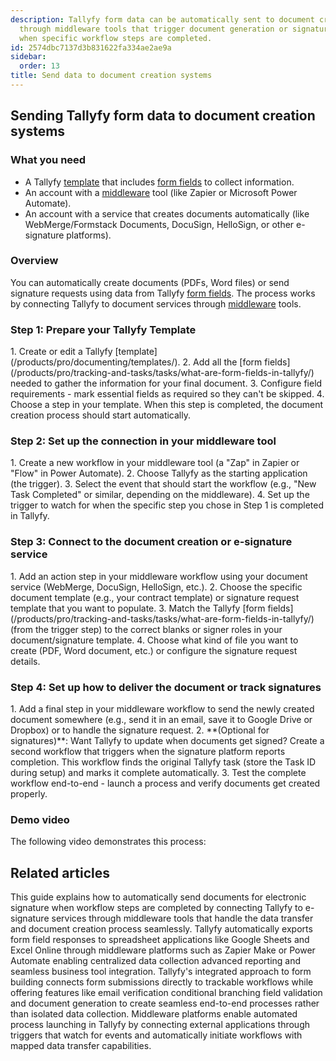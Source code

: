 ```yaml
---
description: Tallyfy form data can be automatically sent to document creation systems
  through middleware tools that trigger document generation or signature requests
  when specific workflow steps are completed.
id: 2574dbc7137d3b831622fa334ae2ae9a
sidebar:
  order: 13
title: Send data to document creation systems
---
```



## Sending Tallyfy form data to document creation systems

### What you need
- A Tallyfy [template](/products/pro/documenting/templates/) that includes [form fields](/products/pro/tracking-and-tasks/tasks/what-are-form-fields-in-tallyfy/) to collect information.
- An account with a [middleware](/products/pro/integrations/middleware/) tool (like Zapier or Microsoft Power Automate).
- An account with a service that creates documents automatically (like WebMerge/Formstack Documents, DocuSign, HelloSign, or other e-signature platforms).

### Overview
You can automatically create documents (PDFs, Word files) or send signature requests using data from Tallyfy [form fields](/products/pro/tracking-and-tasks/tasks/what-are-form-fields-in-tallyfy/). The process works by connecting Tallyfy to document services through [middleware](/products/pro/integrations/middleware/) tools.

### Step 1: Prepare your Tallyfy Template
<Steps>
1. Create or edit a Tallyfy [template](/products/pro/documenting/templates/).
2. Add all the [form fields](/products/pro/tracking-and-tasks/tasks/what-are-form-fields-in-tallyfy/) needed to gather the information for your final document.
3. Configure field requirements - mark essential fields as required so they can't be skipped.
4. Choose a step in your template. When this step is completed, the document creation process should start automatically.
</Steps>

### Step 2: Set up the connection in your middleware tool
<Steps>
1. Create a new workflow in your middleware tool (a "Zap" in Zapier or "Flow" in Power Automate).
2. Choose Tallyfy as the starting application (the trigger).
3. Select the event that should start the workflow (e.g., "New Task Completed" or similar, depending on the middleware).
4. Set up the trigger to watch for when the specific step you chose in Step 1 is completed in Tallyfy.
</Steps>

### Step 3: Connect to the document creation or e-signature service
<Steps>
1. Add an action step in your middleware workflow using your document service (WebMerge, DocuSign, HelloSign, etc.).
2. Choose the specific document template (e.g., your contract template) or signature request template that you want to populate.
3. Match the Tallyfy [form fields](/products/pro/tracking-and-tasks/tasks/what-are-form-fields-in-tallyfy/) (from the trigger step) to the correct blanks or signer roles in your document/signature template.
4. Choose what kind of file you want to create (PDF, Word document, etc.) or configure the signature request details.
</Steps>

### Step 4: Set up how to deliver the document or track signatures
<Steps>
1. Add a final step in your middleware workflow to send the newly created document somewhere (e.g., send it in an email, save it to Google Drive or Dropbox) or to handle the signature request.
2. **(Optional for signatures)**: Want Tallyfy to update when documents get signed? Create a second workflow that triggers when the signature platform reports completion. This workflow finds the original Tallyfy task (store the Task ID during setup) and marks it complete automatically.
3. Test the complete workflow end-to-end - launch a process and verify documents get created properly.
</Steps>

### Demo video
The following video demonstrates this process:

<lite-vimeo videoid="311699511"></lite-vimeo>


## Related articles
<CardGrid>
<LinkTitleCard header="<b>Documents > Digital signatures using middleware</b>" href="/products/pro/documenting/documents/how-can-i-automate-document-signing-with-tallyfy/" > This guide explains how to automatically send documents for electronic signature when workflow steps are completed by connecting Tallyfy to e-signature services through middleware tools that handle the data transfer and document creation process seamlessly. </LinkTitleCard>
<LinkTitleCard header="<b>Middleware > Stream data to a spreadsheet</b>" href="/products/pro/integrations/middleware/how-can-i-export-form-fields-from-tallyfy-to-spreadsheet/" > Tallyfy automatically exports form field responses to spreadsheet applications like Google Sheets and Excel Online through middleware platforms such as Zapier Make or Power Automate enabling centralized data collection advanced reporting and seamless business tool integration. </LinkTitleCard>
<LinkTitleCard header="<b>How To > Build effective forms</b>" href="/products/pro/tutorials/how-to/build-effective-forms/" > Tallyfy's integrated approach to form building connects form submissions directly to trackable workflows while offering features like email verification conditional branching field validation and document generation to create seamless end-to-end processes rather than isolated data collection. </LinkTitleCard>
<LinkTitleCard header="<b>Triggers > Launch via middleware</b>" href="/products/pro/launching/triggers/via-middleware/" > Middleware platforms enable automated process launching in Tallyfy by connecting external applications through triggers that watch for events and automatically initiate workflows with mapped data transfer capabilities. </LinkTitleCard>
</CardGrid>